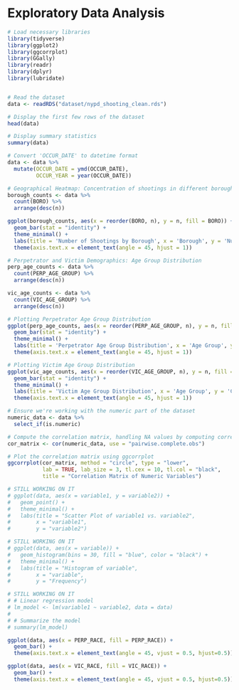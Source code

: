 # Exploratory Data Analysis

```r
# Load necessary libraries
library(tidyverse)
library(ggplot2)
library(ggcorrplot) 
library(GGally) 
library(readr)
library(dplyr)
library(lubridate)


# Read the dataset
data <- readRDS("dataset/nypd_shooting_clean.rds")

# Display the first few rows of the dataset
head(data)


```

```r
# Display summary statistics
summary(data)

```

```r

# Convert 'OCCUR_DATE' to datetime format
data <- data %>%
  mutate(OCCUR_DATE = ymd(OCCUR_DATE),
         OCCUR_YEAR = year(OCCUR_DATE))

```

```r
# Geographical Heatmap: Concentration of shootings in different boroughs
borough_counts <- data %>%
  count(BORO) %>%
  arrange(desc(n))

ggplot(borough_counts, aes(x = reorder(BORO, n), y = n, fill = BORO)) +
  geom_bar(stat = "identity") +
  theme_minimal() +
  labs(title = 'Number of Shootings by Borough', x = 'Borough', y = 'Number of Shootings') +
  theme(axis.text.x = element_text(angle = 45, hjust = 1))


```

```r
# Perpetrator and Victim Demographics: Age Group Distribution
perp_age_counts <- data %>%
  count(PERP_AGE_GROUP) %>%
  arrange(desc(n))

vic_age_counts <- data %>%
  count(VIC_AGE_GROUP) %>%
  arrange(desc(n))

# Plotting Perpetrator Age Group Distribution
ggplot(perp_age_counts, aes(x = reorder(PERP_AGE_GROUP, n), y = n, fill = PERP_AGE_GROUP)) +
  geom_bar(stat = "identity") +
  theme_minimal() +
  labs(title = 'Perpetrator Age Group Distribution', x = 'Age Group', y = 'Count') +
  theme(axis.text.x = element_text(angle = 45, hjust = 1))


```

```r
# Plotting Victim Age Group Distribution
ggplot(vic_age_counts, aes(x = reorder(VIC_AGE_GROUP, n), y = n, fill = VIC_AGE_GROUP)) +
  geom_bar(stat = "identity") +
  theme_minimal() +
  labs(title = 'Victim Age Group Distribution', x = 'Age Group', y = 'Count') +
  theme(axis.text.x = element_text(angle = 45, hjust = 1))

```

```r

# Ensure we're working with the numeric part of the dataset
numeric_data <- data %>% 
  select_if(is.numeric)

# Compute the correlation matrix, handling NA values by computing correlations for complete pairs
cor_matrix <- cor(numeric_data, use = "pairwise.complete.obs")

# Plot the correlation matrix using ggcorrplot
ggcorrplot(cor_matrix, method = "circle", type = "lower", 
           lab = TRUE, lab_size = 3, tl.cex = 10, tl.col = "black",
           title = "Correlation Matrix of Numeric Variables")


```

```r
# STILL WORKING ON IT
# ggplot(data, aes(x = variable1, y = variable2)) +
#   geom_point() +
#   theme_minimal() +
#   labs(title = "Scatter Plot of variable1 vs. variable2",
#        x = "variable1",
#        y = "variable2")

```

```r
# STILL WORKING ON IT
# ggplot(data, aes(x = variable)) +
#   geom_histogram(bins = 30, fill = "blue", color = "black") +
#   theme_minimal() +
#   labs(title = "Histogram of variable",
#        x = "variable",
#        y = "Frequency")

```

```r
# STILL WORKING ON IT
# # Linear regression model 
# lm_model <- lm(variable1 ~ variable2, data = data)
# 
# # Summarize the model
# summary(lm_model)

```

```r
ggplot(data, aes(x = PERP_RACE, fill = PERP_RACE)) + 
  geom_bar() +
  theme(axis.text.x = element_text(angle = 45, vjust = 0.5, hjust=0.5))

```

```r
ggplot(data, aes(x = VIC_RACE, fill = VIC_RACE)) + 
  geom_bar() +
  theme(axis.text.x = element_text(angle = 45, vjust = 0.5, hjust=0.5))

```


